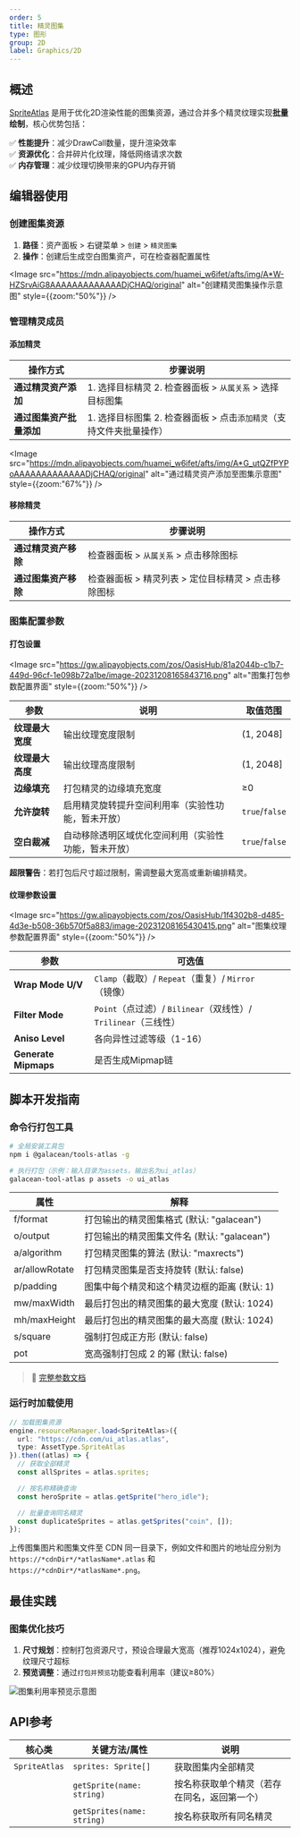 ```yaml
---
order: 5
title: 精灵图集
type: 图形
group: 2D
label: Graphics/2D
---
```


## 概述
[SpriteAtlas](/apis/core/#SpriteAtlas) 是用于优化2D渲染性能的图集资源，通过合并多个精灵纹理实现**批量绘制**，核心优势包括：

✅ **性能提升**：减少DrawCall数量，提升渲染效率  
✅ **资源优化**：合并碎片化纹理，降低网络请求次数  
✅ **内存管理**：减少纹理切换带来的GPU内存开销

## 编辑器使用

### 创建图集资源
1. **路径**：资产面板 > 右键菜单 > `创建` > `精灵图集`
2. **操作**：创建后生成空白图集资产，可在检查器配置属性

<Image src="https://mdn.alipayobjects.com/huamei_w6ifet/afts/img/A*W-HZSrvAiG8AAAAAAAAAAAAADjCHAQ/original" alt="创建精灵图集操作示意图" style={{zoom:"50%"}} />

### 管理精灵成员

#### 添加精灵
| 操作方式                      | 步骤说明                                                                 |
|------------------------------|------------------------------------------------------------------------|
| **通过精灵资产添加**          | 1. 选择目标精灵 2. 检查器面板 > `从属关系` > 选择目标图集          |
| **通过图集资产批量添加**      | 1. 选择目标图集 2. 检查器面板 > 点击`添加精灵`（支持文件夹批量操作）|

<Image 
  src="https://mdn.alipayobjects.com/huamei_w6ifet/afts/img/A*G_utQZfPYPoAAAAAAAAAAAAADjCHAQ/original" 
  alt="通过精灵资产添加至图集示意图"
  style={{zoom:"67%"}} 
/>

#### 移除精灵
| 操作方式                      | 步骤说明                                                                 |
|------------------------------|------------------------------------------------------------------------|
| **通过精灵资产移除**          | 检查器面板 > `从属关系` > 点击移除图标                                  |
| **通过图集资产移除**          | 检查器面板 > 精灵列表 > 定位目标精灵 > 点击移除图标                     |

### 图集配置参数

#### 打包设置
<Image 
  src="https://gw.alipayobjects.com/zos/OasisHub/81a2044b-c1b7-449d-96cf-1e098b72a1be/image-20231208165843716.png" 
  alt="图集打包参数配置界面"
  style={{zoom:"50%"}} 
/>

| 参数                | 说明                                                                 | 取值范围           |
|--------------------|--------------------------------------------------------------------|------------------|
| **纹理最大宽度**    | 输出纹理宽度限制                                                       | (1, 2048]        |
| **纹理最大高度**    | 输出纹理高度限制                                                       | (1, 2048]        |
| **边缘填充**        | 打包精灵的边缘填充宽度                                        | ≥0               |
| **允许旋转**        | 启用精灵旋转提升空间利用率（实验性功能，暂未开放）                            | `true`/`false`   |
| **空白裁减**        | 自动移除透明区域优化空间利用（实验性功能，暂未开放）                          | `true`/`false`   |

<Callout type="warning">**超限警告**：若打包后尺寸超过限制，需调整最大宽高或重新编排精灵。</Callout>

#### 纹理参数设置
<Image 
  src="https://gw.alipayobjects.com/zos/OasisHub/1f4302b8-d485-4d3e-b508-36b570f5a883/image-20231208165430415.png" 
  alt="图集纹理参数配置界面"
  style={{zoom:"50%"}} 
/>

| 参数                   | 可选值                                                                 |
|-----------------------|----------------------------------------------------------------------|
| **Wrap Mode U/V**     | `Clamp`（截取）/ `Repeat`（重复）/ `Mirror`（镜像）                   |
| **Filter Mode**       | `Point`（点过滤）/ `Bilinear`（双线性）/ `Trilinear`（三线性）        |
| **Aniso Level**       | 各向异性过滤等级（1-16）                                              |
| **Generate Mipmaps**  | 是否生成Mipmap链                                                      |

## 脚本开发指南

### 命令行打包工具
```bash
# 全局安装工具包
npm i @galacean/tools-atlas -g

# 执行打包（示例：输入目录为assets，输出名为ui_atlas）
galacean-tool-atlas p assets -o ui_atlas
```

| 属性           | 解释                                         |
| -------------- | -------------------------------------------- |
| f/format       | 打包输出的精灵图集格式 (默认: "galacean")    |
| o/output       | 打包输出的精灵图集文件名 (默认: "galacean")  |
| a/algorithm    | 打包精灵图集的算法 (默认: "maxrects")        |
| ar/allowRotate | 打包精灵图集是否支持旋转 (默认: false)       |
| p/padding      | 图集中每个精灵和这个精灵边框的距离 (默认: 1) |
| mw/maxWidth    | 最后打包出的精灵图集的最大宽度 (默认: 1024)  |
| mh/maxHeight   | 最后打包出的精灵图集的最大高度 (默认: 1024)  |
| s/square       | 强制打包成正方形 (默认: false)               |
| pot            | 宽高强制打包成 2 的幂 (默认: false)          |

> 📘 [完整参数文档](https://github.com/galacean/tools/blob/main/packages/atlas/README.md)

### 运行时加载使用
```typescript
// 加载图集资源
engine.resourceManager.load<SpriteAtlas>({
  url: "https://cdn.com/ui_atlas.atlas",
  type: AssetType.SpriteAtlas
}).then((atlas) => {
  // 获取全部精灵
  const allSprites = atlas.sprites;

  // 按名称精确查询
  const heroSprite = atlas.getSprite("hero_idle"); 

  // 批量查询同名精灵
  const duplicateSprites = atlas.getSprites("coin", []); 
});
```

<Callout type="info">上传图集图片和图集文件至 CDN 同一目录下，例如文件和图片的地址应分别为 `https://*cdnDir*/*atlasName*.atlas` 和 `https://*cdnDir*/*atlasName*.png`。</Callout>

## 最佳实践

### 图集优化技巧
1. **尺寸规划**：控制打包资源尺寸，预设合理最大宽高（推荐1024x1024），避免纹理尺寸超标
2. **预览调整**：通过`打包并预览`功能查看利用率（建议≥80%）

<Image 
  src="https://mdn.alipayobjects.com/huamei_w6ifet/afts/img/A*lyhRSY63HJgAAAAAAAAAAAAADjCHAQ/original" 
  alt="图集利用率预览示意图"
/>

## API参考
| 核心类          | 关键方法/属性                     | 说明                       |
|----------------|---------------------------------|--------------------------|
| `SpriteAtlas`  | `sprites: Sprite[]`            | 获取图集内全部精灵         |
|                | `getSprite(name: string)`      | 按名称获取单个精灵（若存在同名，返回第一个）         |
|                | `getSprites(name: string)`     | 按名称获取所有同名精灵        |